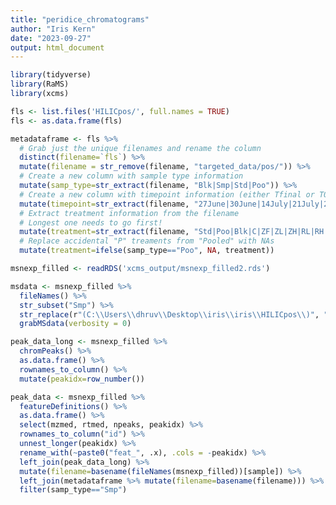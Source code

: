 ```yaml
---
title: "peridice_chromatograms"
author: "Iris Kern"
date: "2023-09-27"
output: html_document
---
```


```r
library(tidyverse)
library(RaMS)
library(xcms)
```


```r
fls <- list.files('HILICpos/', full.names = TRUE)
fls <- as.data.frame(fls)

metadataframe <- fls %>%
  # Grab just the unique filenames and rename the column
  distinct(filename=`fls`) %>%
  mutate(filename = str_remove(filename, "targeted_data/pos/")) %>% 
  # Create a new column with sample type information
  mutate(samp_type=str_extract(filename, "Blk|Smp|Std|Poo")) %>%
  # Create a new column with timepoint information (either Tfinal or T0)
  mutate(timepoint=str_extract(filename, "27June|30June|14July|21July|27July")) %>%
  # Extract treatment information from the filename
  # Longest one needs to go first!
  mutate(treatment=str_extract(filename, "Std|Poo|Blk|C|ZF|ZL|ZH|RL|RH|LL|LH|Tote")) %>%
  # Replace accidental "P" treaments from "Pooled" with NAs
  mutate(treatment=ifelse(samp_type=="Poo", NA, treatment))

msnexp_filled <- readRDS('xcms_output/msnexp_filled2.rds')
```

```r
msdata <- msnexp_filled %>%
  fileNames() %>%
  str_subset("Smp") %>%
  str_replace(r"(C:\\Users\\dhruv\\Desktop\\iris\\iris\\HILICpos\\)", "/Users/iriskern/Desktop/work/peridice/HILICpos/") %>%
  grabMSdata(verbosity = 0)
```

```r
peak_data_long <- msnexp_filled %>%
  chromPeaks() %>%
  as.data.frame() %>%
  rownames_to_column() %>%
  mutate(peakidx=row_number())

peak_data <- msnexp_filled %>%
  featureDefinitions() %>%
  as.data.frame() %>%
  select(mzmed, rtmed, npeaks, peakidx) %>%
  rownames_to_column("id") %>%
  unnest_longer(peakidx) %>%
  rename_with(~paste0("feat_", .x), .cols = -peakidx) %>%
  left_join(peak_data_long) %>%
  mutate(filename=basename(fileNames(msnexp_filled))[sample]) %>% 
  left_join(metadataframe %>% mutate(filename=basename(filename))) %>%
  filter(samp_type=="Smp")
```
